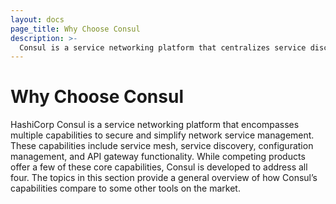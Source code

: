 ```yaml
---
layout: docs
page_title: Why Choose Consul
description: >-
  Consul is a service networking platform that centralizes service discovery, enables zero trust networking with service mesh, automates network infrastructure, and controls access to mesh services with the Consul API Gateway. Compare Consul with other software that provide similar capabilities with one or more of the core use cases.
---
```


# Why Choose Consul

HashiCorp Consul is a service networking platform that encompasses multiple capabilities to secure and simplify network service management. These capabilities include service mesh, service discovery, configuration management, and API gateway functionality. While competing products offer a few of these core capabilities, Consul is developed to address all four. The topics in this section provide a general overview of how Consul’s capabilities compare to some other tools on the market.
